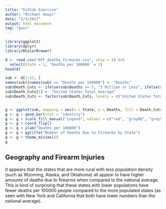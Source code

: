```yaml
---
title: "Github Exercise"
author: "Michael Haupt"
date: "2/3/2017"
output: html_document
tag: "guns"
---
```


```r
library(ggplot2)
library(dplyr)
library(RColorBrewer)

d <- read.csv("KFF_deaths_firearms.csv", skip = 3) %>%
  select(State = 1, 'Deaths per 100000' = 2)
head(d)

sub <- d[1:52, ]
names(sub)[names(sub) == "Deaths per 100000"] <- "Deaths"
sub$Death_Cuts <- ifelse(sub$Deaths <= 5, "5 Million or Less", ifelse(sub$Deaths > 5 & sub$Deaths <= 10, "Between 5 Million and 10 Million", ifelse(sub$Deaths > 10 & sub$Deaths <= 15, "Between 10 Million and 15 Million", "More than 15 Million")))
sub$Death_Cuts[1] <- "United States Total Average"
sub$Death_Cuts <- factor(sub$Death_Cuts, levels = c("United States Total Average", "5 Million or Less", "Between 5 Million and 10 Million", "Between 10 Million and 15 Million", "More than 15 Million"))


g <- ggplot(sub, mapping = aes(x = State, y = Deaths, fill = Death_Cuts))
g <- g + geom_bar(stat = "identity")
g <- g + scale_fill_manual("Legend", values = c("red", "gray80", "grey55", "grey25", "black"))
g <- g + coord_flip()
g <- g + ylab("Deaths per 100000")
g <- g + ggtitle("Number of Deaths Due to Firearms by State")
g <- g + theme_minimal()
g
```

## Geography and Firearm Injuries

It appears that the states that are more rural with less population density (such as Wyoming, Alaska, and Oklahoma) all appear to have higher amounts of deaths due to firearms when compared to the national average. This is kind of surprising that these states with lower populations have fewer deaths per 100000 people compared to the more populated states (as seen with New York and California that both have lower numbers than the national average). 



